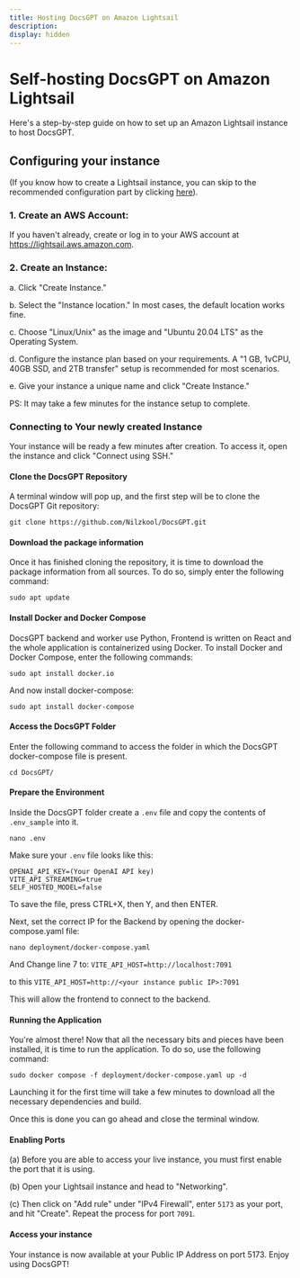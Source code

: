 ```yaml
---
title: Hosting DocsGPT on Amazon Lightsail
description:
display: hidden
---
```


# Self-hosting DocsGPT on Amazon Lightsail

Here's a step-by-step guide on how to set up an Amazon Lightsail instance to host DocsGPT.

## Configuring your instance

(If you know how to create a Lightsail instance, you can skip to the recommended configuration part by clicking [here](#connecting-to-your-newly-created-instance)).

### 1. Create an AWS Account: 
If you haven't already, create or log in to your AWS account at https://lightsail.aws.amazon.com.

### 2. Create an Instance: 

a. Click "Create Instance."

b. Select the "Instance location." In most cases, the default location works fine.

c. Choose "Linux/Unix" as the image and "Ubuntu 20.04 LTS" as the Operating System.

d. Configure the instance plan based on your requirements. A "1 GB, 1vCPU, 40GB SSD, and 2TB transfer" setup is recommended for most scenarios.

e. Give your instance a unique name and click "Create Instance."

PS: It may take a few minutes for the instance setup to complete.

### Connecting to Your newly created Instance

Your instance will be ready a few minutes after creation. To access it, open the instance and click "Connect using SSH."

#### Clone the DocsGPT Repository

A terminal window will pop up, and the first step will be to clone the DocsGPT Git repository:

`git clone https://github.com/Nilzkool/DocsGPT.git`

#### Download the package information

Once it has finished cloning the repository, it is time to download the package information from all sources. To do so, simply enter the following command:

`sudo apt update`

#### Install Docker and Docker Compose

DocsGPT backend and worker use Python, Frontend is written on React and the whole application is containerized using Docker. To install Docker and Docker Compose, enter the following commands:

`sudo apt install docker.io`

And now install docker-compose:

`sudo apt install docker-compose`

#### Access the DocsGPT Folder

Enter the following command to access the folder in which the DocsGPT docker-compose file is present.

`cd DocsGPT/`

#### Prepare the Environment

Inside the DocsGPT folder create a `.env` file and copy the contents of `.env_sample` into it.

`nano .env`

Make sure your `.env` file looks like this:

```
OPENAI_API_KEY=(Your OpenAI API key)
VITE_API_STREAMING=true
SELF_HOSTED_MODEL=false
```

To save the file, press CTRL+X, then Y, and then ENTER.

Next, set the correct IP for the Backend by opening the docker-compose.yaml file:

`nano deployment/docker-compose.yaml`

And Change line 7 to: `VITE_API_HOST=http://localhost:7091`

to this `VITE_API_HOST=http://<your instance public IP>:7091`

This will allow the frontend to connect to the backend.

#### Running the Application

You're almost there! Now that all the necessary bits and pieces have been installed, it is time to run the application. To do so, use the following command:

`sudo docker compose -f deployment/docker-compose.yaml up -d`

Launching it for the first time will take a few minutes to download all the necessary dependencies and build.

Once this is done you can go ahead and close the terminal window.

#### Enabling Ports 

(a) Before you are able to access your live instance, you must first enable the port that it is using.

(b) Open your Lightsail instance and head to "Networking".

(c) Then click on "Add rule" under "IPv4 Firewall", enter `5173` as your port, and hit "Create". 
Repeat the process for port `7091`.

#### Access your instance

Your instance is now available at your Public IP Address on port 5173. Enjoy using DocsGPT!